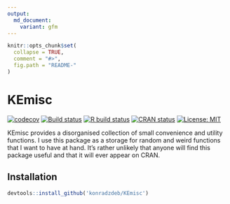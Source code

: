 ```yaml
---
output:
  md_document:
    variant: gfm
---
```


<!-- README.md is generated from README.Rmd. Please edit that file -->

```r
knitr::opts_chunk$set(
  collapse = TRUE,
  comment = "#>",
  fig.path = "README-"
)
```

# KEmisc

 <!-- badges: start -->
[![codecov](https://codecov.io/gh/konradzdeb/KEmisc/branch/master/graph/badge.svg)](https://codecov.io/gh/konradzdeb/KEmisc) [![Build status](https://ci.appveyor.com/api/projects/status/dfhwb7tplpk46mbw?svg=true)](https://ci.appveyor.com/project/konradedgar/kemisc)   [![R build status](https://github.com/konradzdeb/KEmisc/workflows/R-CMD-check/badge.svg)](https://github.com/konradzdeb/KEmisc/actions)
[![CRAN status](https://www.r-pkg.org/badges/version/KEmisc)](https://cran.r-project.org/package=KEmisc) [![License: MIT](https://img.shields.io/badge/License-MIT-yellow.svg)](https://opensource.org/licenses/MIT)
 <!-- badges: end -->

KEmisc provides a disorganised collection of small convenience and utility functions. I use this package as a storage for random and weird functions that I want to have at hand. It's rather unlikely that anyone will find this package useful and that it will ever appear on CRAN.

## Installation

```r
devtools::install_github('konradzdeb/KEmisc')
```
